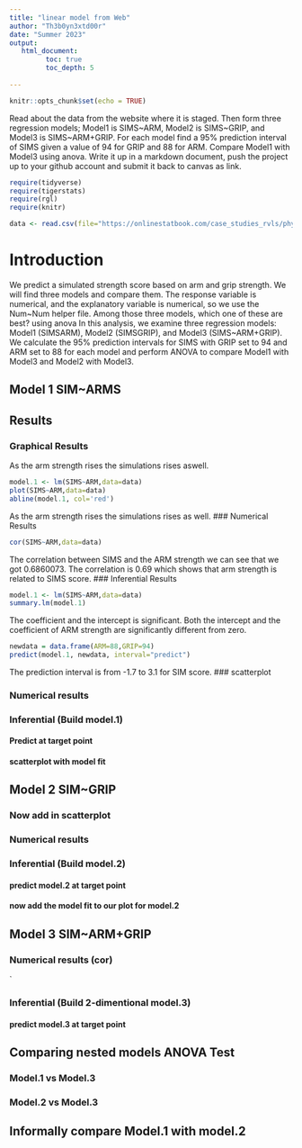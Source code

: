 ```yaml
---
title: "linear model from Web"
author: "Th3b0yn3xtd00r"
date: "Summer 2023"
output:
   html_document:
         toc: true
         toc_depth: 5
        
---
```


```r
knitr::opts_chunk$set(echo = TRUE)
```

Read about the data from the website where it is staged.  Then form three regression models; Model1 is SIMS~ARM, Model2 is SIMS~GRIP, and Model3 is SIMS~ARM+GRIP. For each model find a 95% prediction interval of SIMS given a value of 94  for GRIP and 88 for ARM. Compare Model1 with Model3 using anova. Write it up in a markdown document, push the project up to your github account and submit it back to canvas as link. 

 


```r
require(tidyverse)
require(tigerstats)
require(rgl)
require(knitr)

```

```r
data <- read.csv(file="https://onlinestatbook.com/case_studies_rvls/physical_strength/data.txt",sep="",header=TRUE)  

```

# Introduction
We predict a simulated strength score based on arm and grip strength. We will find three models and compare them. The response variable is numerical, and the explanatory variable is numerical, so we use the Num~Num helper file.
Among those three models, which one of these are best? using anova
In this analysis, we examine three regression models: Model1 (SIMSARM), Model2 (SIMSGRIP), and Model3 (SIMS~ARM+GRIP). We calculate the 95% prediction intervals for SIMS with GRIP set to 94 and ARM set to 88 for each model and perform ANOVA to compare Model1 with Model3 and Model2 with Model3.

## Model 1 SIM~ARMS

## Results
### Graphical Results
As the arm strength rises the simulations rises aswell.

```r
model.1 <- lm(SIMS~ARM,data=data)
plot(SIMS~ARM,data=data)
abline(model.1, col='red')
```

As the arm strength rises the simulations rises as well.
### Numerical Results

```r
cor(SIMS~ARM,data=data)
```

The correlation between SIMS and the ARM strength we can see that we got 0.6860073.
The correlation is 0.69 which shows that arm strength is related to SIMS score.
### Inferential Results

```r
model.1 <- lm(SIMS~ARM,data=data)
summary.lm(model.1)
```

The coefficient and the intercept is significant. Both the intercept and the coefficient of ARM strength are significantly different from zero.

```r
newdata = data.frame(ARM=88,GRIP=94)
predict(model.1, newdata, interval="predict")
```

The prediction interval is from -1.7 to 3.1 for SIM score.
### scatterplot

### Numerical results


### Inferential  (Build model.1)

#### Predict at target point


#### scatterplot with model fit
  

## Model 2 SIM~GRIP

### Now add in scatterplot


### Numerical results 


### Inferential  (Build model.2)
  

#### predict model.2 at target point

#### now add the model fit to our plot for model.2
  


## Model 3 SIM~ARM+GRIP

### Numerical results (cor)

`
  
### Inferential  (Build 2-dimentional model.3)

#### predict model.3 at target point
  

## Comparing nested models ANOVA Test

### Model.1 vs Model.3
### Model.2 vs Model.3

## Informally compare Model.1 with model.2

